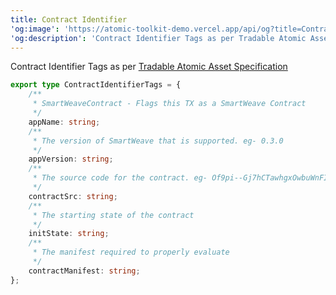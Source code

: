 ```yaml
---
title: Contract Identifier
'og:image': 'https://atomic-toolkit-demo.vercel.app/api/og?title=Contract%20Identifier%20Tags'
'og:description': 'Contract Identifier Tags as per Tradable Atomic Asset Specification'
---
```


Contract Identifier Tags as per [Tradable Atomic Asset Specification](https://specs.arweave.dev/#/view/MzhNJMYJ8fnZ6zOByi4s6qqFFcsZyE8m90ufHmmqJZU)

```ts
export type ContractIdentifierTags = {
    /**
     * SmartWeaveContract - Flags this TX as a SmartWeave Contract
     */
    appName: string;
    /**
     * The version of SmartWeave that is supported. eg- 0.3.0
     */
    appVersion: string;
    /**
     * The source code for the contract. eg- Of9pi--Gj7hCTawhgxOwbuWnFI1h24TTgO5pw8ENJNQ
     */
    contractSrc: string;
    /**
     * The starting state of the contract
     */
    initState: string;
    /**
     * The manifest required to properly evaluate
     */
    contractManifest: string;
};
```
